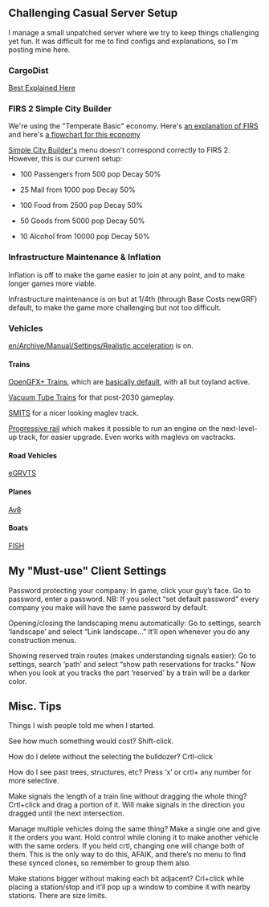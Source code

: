 ==Challenging Casual Server Setup==

I manage a small unpatched server where we try to keep things challenging yet fun. It was difficult for me to find configs and explanations, so I'm posting mine here.

===CargoDist===

[[en/Manual/Passenger and cargo distribution|Best Explained Here]]

===FIRS 2 Simple City Builder===

We're using the "Temperate Basic" economy. Here's [http://bundles.openttdcoop.org/firs/releases/LATEST/docs/html/get_started.html#firs-gameplay an explanation of FIRS] and here's [http://bundles.openttdcoop.org/firs/releases/LATEST/docs/html/temperate_basic.dot.svg a flowchart for this economy]

[http://www.novapolis.net/downloads Simple City Builder's] menu doesn't correspond correctly to FIRS 2. However, this is our current setup:

* 100 Passengers from 500 pop Decay 50%

* 25 Mail from 1000 pop Decay 50%

* 100 Food from 2500 pop Decay 50%

* 50 Goods from 5000 pop Decay 50%

* 10 Alcohol from 10000 pop Decay 50%

===Infrastructure Maintenance & Inflation===

Inflation is off to make the game easier to join at any point, and to make longer games more viable.

Infrastructure maintenance is on but at 1/4th (through Base Costs newGRF) default, to make the game more challenging but not too difficult.

===Vehicles===

[[en/Archive/Manual/Settings/Realistic acceleration]] is on.

====Trains====

[https://www.tt-forums.net/viewtopic.php?t=50423 OpenGFX+ Trains], which are [[en/Manual/Base Set/Trains/Train Comparison|basically default]], with all but toyland active.

[https://www.tt-forums.net/viewtopic.php?t=53743 Vacuum Tube Trains] for that post-2030 gameplay.

[https://www.tt-forums.net/viewtopic.php?t=49287 SMITS] for a nicer looking maglev track.

[http://minchin.ca/openttd-progressive-rail/ Progressive rail] which makes it possible to run an engine on the next-level-up track, for easier upgrade. Even works with maglevs on vactracks.

====Road Vehicles====

[[en/Community/NewGRF/Extended Generic Road Vehicle and Tram Set|eGRVTS]]

====Planes====

[[en/Community/NewGRF/Aviators Aircraft Set|Av8]]

====Boats====

[https://www.tt-forums.net/viewtopic.php?f=67&t=45435 FISH]

==My "Must-use" Client Settings==

Password protecting your company: In game, click your guy’s face. Go to password, enter a password. NB: If you select “set default password” every company you make will have the same password by default.


Opening/closing the landscaping menu automatically: Go to settings, search ‘landscape’ and select “Link landscape…” It’ll open whenever you do any construction menus.


Showing reserved train routes (makes understanding signals easier): Go to settings, search ‘path’ and select “show path reservations for tracks.” Now when you look at you tracks the part ‘reserved’ by a train will be a darker color.

==Misc. Tips==

Things I wish people told me when I started.

See how much something would cost? Shift-click.


How do I delete without the selecting the bulldozer? Crtl-click


How do I see past trees, structures, etc? Press ‘x’ or crtl+ any number for more selective.


Make signals the length of a train line without dragging the whole thing? Crtl+click and drag a portion of it. Will make signals in the direction you dragged until the next intersection.


Manage multiple vehicles doing the same thing? Make a single one and give it the orders you want. Hold control while cloning it to make another vehicle with the same orders. If you held crtl, changing one will change both of them. This is the only way to do this, AFAIK, and there’s no menu to find these synced clones, so remember to group them also.


Make stations bigger without making each bit adjacent? Crl+click while placing a station/stop and it’ll pop up a window to combine it with nearby stations. There are size limits.